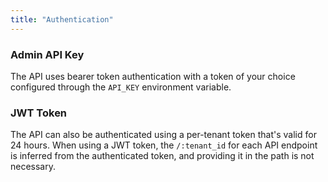 ```yaml
---
title: "Authentication"
---
```


### Admin API Key

The API uses bearer token authentication with a token of your choice configured through the `API_KEY` environment variable.

### JWT Token

The API can also be authenticated using a per-tenant token that's valid for 24 hours. When using a JWT token, the `/:tenant_id` for each API endpoint is inferred from the authenticated token, and providing it in the path is not necessary.
